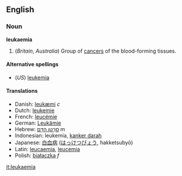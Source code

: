 ==English==
=== Noun ===
'''leukaemia'''

# (''Britain'', ''Australia'') Group of [[cancer]]s of the blood-forming tissues.

==== Alternative spellings ====
*(''US'') [[leukemia]]

==== Translations ====
*Danish: [[leukæmi]] ''c''
*Dutch: [[leukemie]]
*French: [[leucémie]]
*German: [[Leukämie]]
*Hebrew: [[סרטן הדם|סַרְטַן הַדָּם]] m
*Indonesian: leukemia, [[kanker darah]]
*Japanese: [[白血病]] ([[はっけつびょう]], hakketsubyō)
*Latin: [[leucaemia]], [[leucemia]]
*Polish: [[białaczka]] ''f''

[[it:leukaemia]]